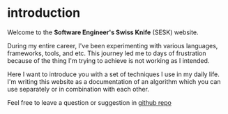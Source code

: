 # introduction
 
Welcome to the **Software Engineer's Swiss Knife** (SESK) website.

During my entire career, I've been experimenting with various languages,
frameworks, tools, and etc. This journey led me to days of frustration
because of the thing I'm trying to achieve is not working as I intended.

Here I want to introduce you with a set of techniques I use in my daily
life. I'm writing this website as a documentation of an algorithm which you can
use separately or in combination with each other.

Feel free to leave a question or suggestion in [github repo](https://github.com/shakhzodme/sesk)
